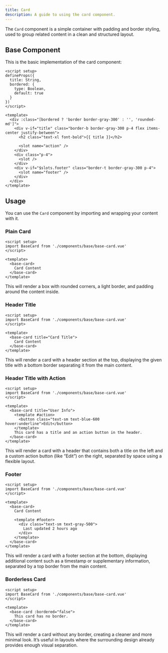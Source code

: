 ```yaml
---
title: Card  
description: A guide to using the card component.
---
```


The `Card` component is a simple container with padding and border styling, used to group related content in a clean and structured layout.

## Base Component

This is the basic implementation of the card component:

```vue
<script setup>
defineProps({
  title: String,
  bordered: {
    type: Boolean,
    default: true
  }
})
</script>

<template>
  <div :class="[bordered ? 'border border-gray-300' : '', 'rounded-md']">
    <div v-if="title" class="border-b border-gray-300 p-4 flex items-center justify-between">
      <h2 class="text-xl font-bold">{{ title }}</h2>

      <slot name="action" />
    </div>
    <div class="p-4">
      <slot />
    </div>
    <div v-if="$slots.footer" class="border-t border-gray-300 p-4">
      <slot name="footer" />
    </div>
  </div>
</template>
````

## Usage

You can use the `Card` component by importing and wrapping your content with it.

### Plain Card

```vue
<script setup>
import BaseCard from './components/base/base-card.vue'
</script>

<template>
  <base-card>
    Card Content
  </base-card>
</template>
```

This will render a box with rounded corners, a light border, and padding around the content inside.

### Header Title

```vue
<script setup>
import BaseCard from './components/base/base-card.vue'
</script>

<template>
  <base-card title="Card Title">
    Card Content
  </base-card>
</template>
```

This will render a card with a header section at the top, displaying the given title with a bottom border separating it from the main content.

### Header Title with Action

```vue
<script setup>
import BaseCard from './components/base/base-card.vue'
</script>

<template>
  <base-card title="User Info">
    <template #action>
      <button class="text-sm text-blue-600 hover:underline">Edit</button>
    </template>
    This card has a title and an action button in the header.
  </base-card>
</template>
```

This will render a card with a header that contains both a title on the left and a custom action button (like “Edit”) on the right, separated by space using a flexible layout.

### Footer

```vue
<script setup>
import BaseCard from './components/base/base-card.vue'
</script>

<template>
  <base-card>
    Card Content

    <template #footer>
      <div class="text-sm text-gray-500">
        Last updated 2 hours ago
      </div>
    </template>
  </base-card>
</template>
```

This will render a card with a footer section at the bottom, displaying additional content such as a timestamp or supplementary information, separated by a top border from the main content.

### Borderless Card

```vue
<script setup>
import BaseCard from './components/base/base-card.vue'
</script>

<template>
  <base-card :bordered="false">
    This card has no border.
  </base-card>
</template>
```

This will render a card without any border, creating a cleaner and more minimal look. It’s useful in layouts where the surrounding design already provides enough visual separation.

